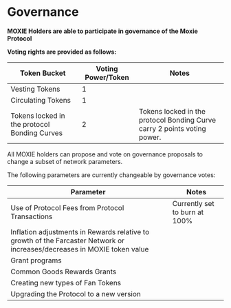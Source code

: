 # Governance

**MOXIE Holders are able to participate in governance of the Moxie Protocol**

**Voting rights are provided as follows:**

| Token Bucket                                 | Voting Power/Token | Notes                                                                    |
| -------------------------------------------- | ------------------ | ------------------------------------------------------------------------ |
| Vesting Tokens                               | 1                  |                                                                          |
| Circulating Tokens                           | 1                  |                                                                          |
| Tokens locked in the protocol Bonding Curves | 2                  | Tokens locked in the protocol Bonding Curve carry 2 points voting power. |

All MOXIE holders can propose and vote on governance proposals to change a subset of network parameters.

The following parameters are currently changeable by governance votes:

| Parameter                                                                                                                | Notes                         |
| ------------------------------------------------------------------------------------------------------------------------ | ----------------------------- |
| Use of Protocol Fees from Protocol Transactions                                                                          | Currently set to burn at 100% |
| Inflation adjustments in Rewards relative to growth of the Farcaster Network or increases/decreases in MOXIE token value |                               |
| Grant programs                                                                                                           |                               |
| Common Goods Rewards Grants                                                                                              |                               |
| Creating new types of Fan Tokens                                                                                         |                               |
| Upgrading the Protocol to a new version                                                                                  |                               |
